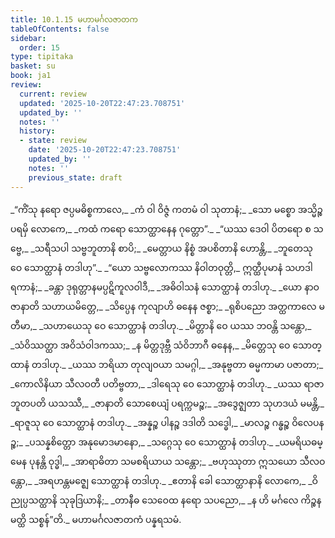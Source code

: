 ```yaml
---
title: 10.1.15 မဟာမင်္ဂလဇာတက
tableOfContents: false
sidebar:
  order: 15
type: tipitaka
basket: su
book: ja1
review:
  current: review
  updated: '2025-10-20T22:47:23.708751'
  updated_by: ''
  notes: ''
  history:
  - state: review
    date: '2025-10-20T22:47:23.708751'
    updated_by: ''
    notes: ''
    previous_state: draft
---
```



<DynamicBreadcrumb />


<ReviewStatus review={frontmatter.review} showDetails={true} />

<HypothesisAnnotation frontmatter={frontmatter} />

<Division number="155" book="ja1" e="ch" v="22" p="222">

<Paragraph number="2077" type="verses" book="ja1">
_“ကိံသု နရော ဇပ္ပမဓိစ္စကာလေ,_  
_ကံ ဝါ ဝိဇ္ဇံ ကတမံ ဝါ သုတာနံ;_  
_သော မစ္စော အသ္မိဉ္စ ပရမှိ လောကေ,_  
_ကထံ ကရော သောတ္ထာနေန ဂုတ္တော”._  

</Paragraph>

</Division>
<Division number="156" book="ja1" e="ch" v="22" p="222">

<Paragraph number="2078" type="verses" book="ja1">
_“ယဿ ဒေဝါ ပိတရော စ သဗ္ဗေ,_  
_သရီသပါ သဗ္ဗဘူတာနိ စာပိ;_  
_မေတ္တာယ နိစ္စံ အပစိတာနိ ဟောန္တိ,_  
_ဘူတေသု ဝေ သောတ္ထာနံ တဒါဟု”._  

</Paragraph>

</Division>
<Division number="157" book="ja1" e="ch" v="22" p="222">

<Paragraph number="2079" type="verses" book="ja1">
_“ယော သဗ္ဗလောကဿ နိဝါတဝုတ္တိ,_  
ဣတ္ထီပုမာနံ သဟဒါရကာနံ;_  
_ခန္တာ ဒုရုတ္တာနမပ္ပဋိကူလဝါဒီ,_  
_အဓိဝါသနံ သောတ္ထာနံ တဒါဟု._  

</Paragraph>

</Division>
<Division number="158" book="ja1" e="ch" v="22" p="222">

<Paragraph number="2080" type="verses" book="ja1">
_ယော နာဝဇာနာတိ သဟာယမိတ္တေ,_  
_သိပ္ပေန ကုလျာဟိ ဓနေန ဇစ္စာ;_  
_ရုစိပညော အတ္ထကာလေ မတီမာ,_  
_သဟာယေသု ဝေ သောတ္ထာနံ တဒါဟု._  

</Paragraph>

</Division>
<Division number="159" book="ja1" e="ch" v="22" p="222">

<Paragraph number="2081" type="verses" book="ja1">
_မိတ္တာနိ ဝေ ယဿ ဘဝန္တိ သန္တော,_  
_သံဝိဿတ္ထာ အဝိသံဝါဒကဿ;_  
_န မိတ္တဒုဗ္ဘီ သံဝိဘာဂီ ဓနေန,_  
_မိတ္တေသု ဝေ သောတ္ထာနံ တဒါဟု._  

</Paragraph>

</Division>
<Division number="160" book="ja1" e="ch" v="22" p="222">

<Paragraph number="2082" type="verses" book="ja1">
_ယဿ ဘရိယာ တုလျဝယာ သမဂ္ဂါ,_  
_အနုဗ္ဗတာ ဓမ္မကာမာ ပဇာတာ;_  
_ကောလိနိယာ သီလဝတီ ပတိဗ္ဗတာ,_  
_ဒါရေသု ဝေ သောတ္ထာနံ တဒါဟု._  

</Paragraph>

</Division>
<Division number="161" book="ja1" e="ch" v="22" p="223">

<Paragraph number="2083" type="verses" book="ja1">
_ယဿ ရာဇာ ဘူတပတိ ယသဿီ,_  
_ဇာနာတိ သောစေယျံ ပရက္ကမဉ္စ;_  
_အဒွေဇ္ဈတာ သုဟဒယံ မမန္တိ,_  
_ရာဇူသု ဝေ သောတ္ထာနံ တဒါဟု._  

</Paragraph>

</Division>
<Division number="162" book="ja1" e="ch" v="22" p="223">

<Paragraph number="2084" type="verses" book="ja1">
_အန္နဉ္စ ပါနဉ္စ ဒဒါတိ သဒ္ဓေါ,_  
_မာလဉ္စ ဂန္ဓဉ္စ ဝိလေပနဉ္စ;_  
_ပသန္နစိတ္တော အနုမောဒမာနော,_  
_သဂ္ဂေသု ဝေ သောတ္ထာနံ တဒါဟု._  

</Paragraph>

</Division>
<Division number="163" book="ja1" e="ch" v="22" p="223">

<Paragraph number="2085" type="verses" book="ja1">
_ယမရိယဓမ္မေန ပုနန္တိ ဝုဒ္ဓါ,_  
_အာရာဓိတာ သမစရိယာယ သန္တော;_  
_ဗဟုဿုတာ ဣသယော သီလဝန္တော,_  
_အရဟန္တမဇ္ဈေ သောတ္ထာနံ တဒါဟု._  

</Paragraph>

</Division>
<Division number="164" book="ja1" e="ch" v="22" p="223">

<Paragraph number="2086" type="verses" book="ja1">
_ဧတာနိ ခေါ သောတ္ထာနာနိ လောကေ,_  
_ဝိညုပ္ပသတ္ထာနိ သုခုဒြယာနိ;_  
_တာနီဓ သေဝေထ နရော သပညော,_  
_န ဟိ မင်္ဂလေ ကိဉ္စနမတ္ထိ သစ္စန်”တိ._  


</Paragraph>
</Division>

<Paragraph number="2087" type="center" book="ja1">
မဟာမင်္ဂလဇာတကံ ပန္နရသမံ.
</Paragraph>